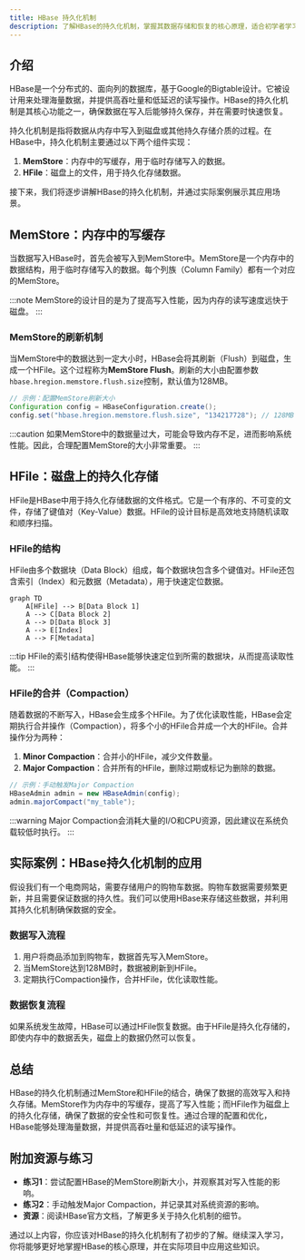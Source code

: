 ```yaml
---
title: HBase 持久化机制
description: 了解HBase的持久化机制，掌握其数据存储和恢复的核心原理，适合初学者学习。
---
```


## 介绍

HBase是一个分布式的、面向列的数据库，基于Google的Bigtable设计。它被设计用来处理海量数据，并提供高吞吐量和低延迟的读写操作。HBase的持久化机制是其核心功能之一，确保数据在写入后能够持久保存，并在需要时快速恢复。

持久化机制是指将数据从内存中写入到磁盘或其他持久存储介质的过程。在HBase中，持久化机制主要通过以下两个组件实现：

1. **MemStore**：内存中的写缓存，用于临时存储写入的数据。
2. **HFile**：磁盘上的文件，用于持久化存储数据。

接下来，我们将逐步讲解HBase的持久化机制，并通过实际案例展示其应用场景。

## MemStore：内存中的写缓存

当数据写入HBase时，首先会被写入到MemStore中。MemStore是一个内存中的数据结构，用于临时存储写入的数据。每个列族（Column Family）都有一个对应的MemStore。

:::note
MemStore的设计目的是为了提高写入性能，因为内存的读写速度远快于磁盘。
:::

### MemStore的刷新机制

当MemStore中的数据达到一定大小时，HBase会将其刷新（Flush）到磁盘，生成一个HFile。这个过程称为**MemStore Flush**。刷新的大小由配置参数`hbase.hregion.memstore.flush.size`控制，默认值为128MB。

```java
// 示例：配置MemStore刷新大小
Configuration config = HBaseConfiguration.create();
config.set("hbase.hregion.memstore.flush.size", "134217728"); // 128MB
```

:::caution
如果MemStore中的数据量过大，可能会导致内存不足，进而影响系统性能。因此，合理配置MemStore的大小非常重要。
:::

## HFile：磁盘上的持久化存储

HFile是HBase中用于持久化存储数据的文件格式。它是一个有序的、不可变的文件，存储了键值对（Key-Value）数据。HFile的设计目标是高效地支持随机读取和顺序扫描。

### HFile的结构

HFile由多个数据块（Data Block）组成，每个数据块包含多个键值对。HFile还包含索引（Index）和元数据（Metadata），用于快速定位数据。

```mermaid
graph TD
    A[HFile] --> B[Data Block 1]
    A --> C[Data Block 2]
    A --> D[Data Block 3]
    A --> E[Index]
    A --> F[Metadata]
```

:::tip
HFile的索引结构使得HBase能够快速定位到所需的数据块，从而提高读取性能。
:::

### HFile的合并（Compaction）

随着数据的不断写入，HBase会生成多个HFile。为了优化读取性能，HBase会定期执行合并操作（Compaction），将多个小的HFile合并成一个大的HFile。合并操作分为两种：

1. **Minor Compaction**：合并小的HFile，减少文件数量。
2. **Major Compaction**：合并所有的HFile，删除过期或标记为删除的数据。

```java
// 示例：手动触发Major Compaction
HBaseAdmin admin = new HBaseAdmin(config);
admin.majorCompact("my_table");
```

:::warning
Major Compaction会消耗大量的I/O和CPU资源，因此建议在系统负载较低时执行。
:::

## 实际案例：HBase持久化机制的应用

假设我们有一个电商网站，需要存储用户的购物车数据。购物车数据需要频繁更新，并且需要保证数据的持久性。我们可以使用HBase来存储这些数据，并利用其持久化机制确保数据的安全。

### 数据写入流程

1. 用户将商品添加到购物车，数据首先写入MemStore。
2. 当MemStore达到128MB时，数据被刷新到HFile。
3. 定期执行Compaction操作，合并HFile，优化读取性能。

### 数据恢复流程

如果系统发生故障，HBase可以通过HFile恢复数据。由于HFile是持久化存储的，即使内存中的数据丢失，磁盘上的数据仍然可以恢复。

## 总结

HBase的持久化机制通过MemStore和HFile的结合，确保了数据的高效写入和持久存储。MemStore作为内存中的写缓存，提高了写入性能；而HFile作为磁盘上的持久化存储，确保了数据的安全性和可恢复性。通过合理的配置和优化，HBase能够处理海量数据，并提供高吞吐量和低延迟的读写操作。

## 附加资源与练习

- **练习1**：尝试配置HBase的MemStore刷新大小，并观察其对写入性能的影响。
- **练习2**：手动触发Major Compaction，并记录其对系统资源的影响。
- **资源**：阅读HBase官方文档，了解更多关于持久化机制的细节。

通过以上内容，你应该对HBase的持久化机制有了初步的了解。继续深入学习，你将能够更好地掌握HBase的核心原理，并在实际项目中应用这些知识。
